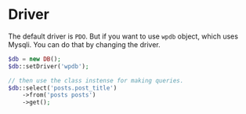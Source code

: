 # Driver

The default driver is `PDO`.
But if you want to use `wpdb` object, which uses Mysqli. You can do that by changing the driver.
``` php
$db = new DB();
$db::setDriver('wpdb');

// then use the class instense for making queries.	
$db::select('posts.post_title')
    ->from('posts posts')
    ->get();
```

